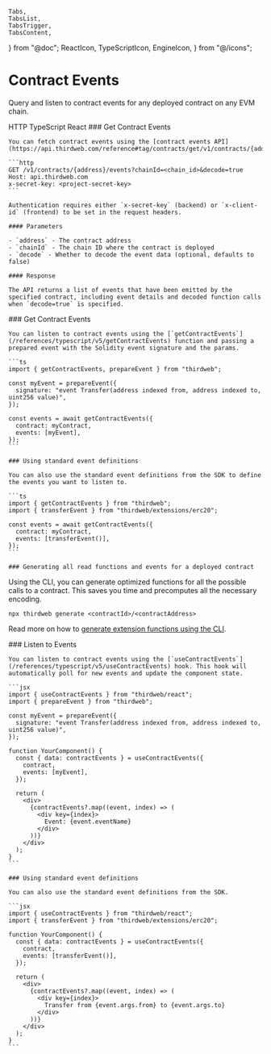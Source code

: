 	Tabs,
	TabsList,
	TabsTrigger,
	TabsContent,
} from "@doc";
	ReactIcon,
	TypeScriptIcon,
	EngineIcon,
} from "@/icons";

# Contract Events

Query and listen to contract events for any deployed contract on any EVM chain.

<Tabs defaultValue="http">
  <TabsList>
    <TabsTrigger value="http" className="flex items-center gap-2 [&>p]:mb-0">
      <EngineIcon className="w-4 h-4 mr-2" />
      HTTP
    </TabsTrigger>
    <TabsTrigger value="typescript" className="flex items-center gap-2 [&>p]:mb-0">
      <TypeScriptIcon className="w-4 h-4 mr-2" />
      TypeScript
    </TabsTrigger>
    <TabsTrigger value="react" className="flex items-center gap-2 [&>p]:mb-0">
      <ReactIcon className="w-4 h-4 mr-2" />
      React
    </TabsTrigger>
  </TabsList>

  <TabsContent value="http">
    ### Get Contract Events

    You can fetch contract events using the [contract events API](https://api.thirdweb.com/reference#tag/contracts/get/v1/contracts/{address}/events).

    ```http
    GET /v1/contracts/{address}/events?chainId=<chain_id>&decode=true
    Host: api.thirdweb.com
    x-secret-key: <project-secret-key>
    ```

    Authentication requires either `x-secret-key` (backend) or `x-client-id` (frontend) to be set in the request headers.

    #### Parameters

    - `address` - The contract address
    - `chainId` - The chain ID where the contract is deployed
    - `decode` - Whether to decode the event data (optional, defaults to false)

    #### Response

    The API returns a list of events that have been emitted by the specified contract, including event details and decoded function calls when `decode=true` is specified.

  </TabsContent>

  <TabsContent value="typescript">
    ### Get Contract Events

    You can listen to contract events using the [`getContractEvents`](/references/typescript/v5/getContractEvents) function and passing a prepared event with the Solidity event signature and the params.

    ```ts
    import { getContractEvents, prepareEvent } from "thirdweb";

    const myEvent = prepareEvent({
      signature: "event Transfer(address indexed from, address indexed to, uint256 value)",
    });

    const events = await getContractEvents({
      contract: myContract,
      events: [myEvent],
    });
    ```

    ### Using standard event definitions

    You can also use the standard event definitions from the SDK to define the events you want to listen to.

    ```ts
    import { getContractEvents } from "thirdweb";
    import { transferEvent } from "thirdweb/extensions/erc20";

    const events = await getContractEvents({
      contract: myContract,
      events: [transferEvent()],
    });
    ```

    ### Generating all read functions and events for a deployed contract

Using the CLI, you can generate optimized functions for all the possible calls to a contract. This saves you time and precomputes all the necessary encoding.

```shell
npx thirdweb generate <contractId>/<contractAddress>
```

Read more on how to [generate extension functions using the CLI](/contracts/generate).

  </TabsContent>

  <TabsContent value="react">
    ### Listen to Events

    You can listen to contract events using the [`useContractEvents`](/references/typescript/v5/useContractEvents) hook. This hook will automatically poll for new events and update the component state.

    ```jsx
    import { useContractEvents } from "thirdweb/react";
    import { prepareEvent } from "thirdweb";
     
    const myEvent = prepareEvent({
      signature: "event Transfer(address indexed from, address indexed to, uint256 value)",
    });
     
    function YourComponent() {
      const { data: contractEvents } = useContractEvents({
        contract,
        events: [myEvent],
      });

      return (
        <div>
          {contractEvents?.map((event, index) => (
            <div key={index}>
              Event: {event.eventName}
            </div>
          ))}
        </div>
      );
    }
    ```

    ### Using standard event definitions

    You can also use the standard event definitions from the SDK.

    ```jsx
    import { useContractEvents } from "thirdweb/react";
    import { transferEvent } from "thirdweb/extensions/erc20";
     
    function YourComponent() {
      const { data: contractEvents } = useContractEvents({
        contract,
        events: [transferEvent()],
      });

      return (
        <div>
          {contractEvents?.map((event, index) => (
            <div key={index}>
              Transfer from {event.args.from} to {event.args.to}
            </div>
          ))}
        </div>
      );
    }
    ```

  </TabsContent>

</Tabs>
